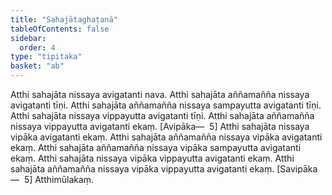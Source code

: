 ```yaml
---
title: "Sahajātaghaṭanā"
tableOfContents: false
sidebar:
  order: 4
type: "tipitaka"
basket: "ab"
---
```



<DynamicBreadcrumb />

<Division number="382">

<Paragraph number="1143">
Atthi sahajāta nissaya avigatanti nava. Atthi sahajāta aññamañña nissaya avigatanti tīṇi. Atthi sahajāta aññamañña nissaya sampayutta avigatanti tīṇi. Atthi sahajāta nissaya vippayutta avigatanti tīṇi. Atthi sahajāta aññamañña nissaya vippayutta avigatanti ekaṃ. [Avipāka—  5]
</Paragraph>

<Paragraph number="1144">
Atthi sahajāta nissaya vipāka avigatanti ekaṃ. Atthi sahajāta aññamañña nissaya vipāka avigatanti ekaṃ. Atthi sahajāta aññamañña nissaya vipāka sampayutta avigatanti ekaṃ. Atthi sahajāta nissaya vipāka vippayutta avigatanti ekaṃ. Atthi sahajāta aññamañña nissaya vipāka vippayutta avigatanti ekaṃ. [Savipāka—  5]

</Paragraph>
</Division>

<Paragraph number="1145" type="center">
Atthimūlakaṃ.
</Paragraph>